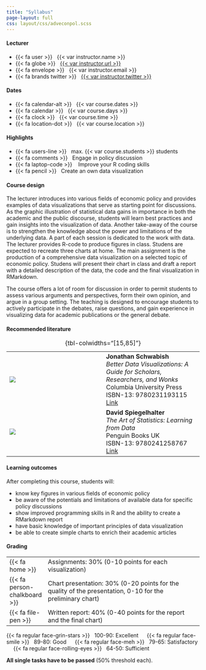 ```yaml
---
title: "Syllabus"
page-layout: full
css: layout/css/adveconpol.scss
---
```


::: {.grid .course-info .course-info-syllabus}

::: {.g-col-12 .g-col-sm-6 .g-col-md-4}
#### Lecturer

- {{< fa user >}} &nbsp; {{< var instructor.name >}}
- {{< fa globe >}} &nbsp; [{{< var instructor.url >}}]({{< var instructor.url >}})
- {{< fa envelope >}} &nbsp; {{< var instructor.email >}}
- {{< fa brands twitter >}} &nbsp; [{{< var instructor.twitter >}}](https://www.twitter.com/{{< var instructor.twitter >}})
:::

::: {.g-col-12 .g-col-sm-6 .g-col-md-4}
#### Dates

- {{< fa calendar-alt >}} &nbsp; {{< var course.dates >}}
- {{< fa calendar >}} &nbsp; {{< var course.days >}}
- {{< fa clock >}} &nbsp; {{< var course.time >}}
- {{< fa location-dot >}} &nbsp; {{< var course.location >}}
:::

::: {.g-col-12 .g-col-sm-6 .g-col-md-4}
#### Highlights

- {{< fa users-line >}} &nbsp; max. {{< var course.students >}} students
- {{< fa comments >}} &nbsp; Engage in policy discussion
- {{< fa laptop-code >}} &nbsp;&nbsp; Improve your R coding skills
- {{< fa pencil >}} &nbsp; Create an own data visualization
:::

:::


#### Course design

The lecturer introduces into various fields of economic policy and provides examples of data visualizations that serve as starting point for discussions. As the graphic illustration of statistical data gains in importance in both the academic and the public discourse, students will learn best practices and gain insights into the visualization of data. Another take-away of the course is to strengthen the knowledge about the power and limitations of the underlying data. A part of each session is dedicated to the work with data. The lecturer provides R-code to produce figures in class. Studens are expected to recreate three charts at home. The main assignment is the production of a comprehensive data visualization on a selected topic of economic policy. Studens will present their chart in class and draft a report with a detailed description of the data, the code and the final visualization in RMarkdown.

The course offers a lot of room for discussion in order to permit students to assess various arguments and perspectives, form their own opinion, and argue in a group setting. The teaching is designed to encourage students to actively participate in the debates, raise questions, and gain experience in visualizing data for academic publications or the general debate.

#### Recommended literature

::: {.recommended-lit }
|   |   |
|--------|--------|
| ![](data/img/schwabish.jpg) | **Jonathan Schwabish** <br> *Better Data Visualizations: A Guide for Scholars, Researchers, and Wonks* <br> Columbia University Press <br> ISBN-13: 9780231193115 <br> [Link](https://cup.columbia.edu/book/better-data-visualizations/9780231193115) |
| ![](data/img/spiegelhalter.jpeg) | **David Spiegelhalter** <br> *The Art of Statistics: Learning from Data* <br> Penguin Books UK <br> ISBN-13: 9780241258767 <br> [Link](https://www.penguin.co.uk/books/294857/the-art-of-statistics-by-spiegelhalter-david/9780241258767) |
: {tbl-colwidths="[15,85]"}
:::

#### Learning outcomes

After completing this course, students will:

- know key figures in various fields of economic policy
- be aware of the potentials and limitations of available data for specific policy discussions
- show improved programming skills in R and the ability to create a RMarkdown report
- have basic knowledge of important principles of data visualization
- be able to create simple charts to enrich their academic articles

#### Grading

::: { .grading }
 | 
-|---------------------------------------------
 {{< fa home >}} | Assignments: 30\% (0-10 points for each visualization) 
 {{< fa person-chalkboard >}}  | Chart presentation: 30\% (0-20 points for the quality of the presentation, 0-10 for the preliminary chart) 
 {{< fa file-pen >}}  | Written report: 40\% (0-40 points for the report and the final chart) 
:::

{{< fa regular face-grin-stars >}} &nbsp; 100-90: Excellent &emsp;
{{< fa regular face-smile >}} &nbsp; 89-80: Good &emsp;
{{< fa regular face-meh >}} &nbsp; 79-65: Satisfactory &emsp;
{{< fa regular face-rolling-eyes >}} &nbsp; 64-50: Sufficient

**All single tasks have to be passed** (50\% threshold each).